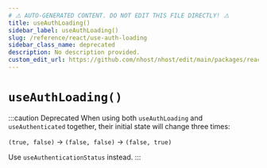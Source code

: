 ```yaml
---
# ⚠️ AUTO-GENERATED CONTENT. DO NOT EDIT THIS FILE DIRECTLY! ⚠️
title: useAuthLoading()
sidebar_label: useAuthLoading()
slug: /reference/react/use-auth-loading
sidebar_class_name: deprecated
description: No description provided.
custom_edit_url: https://github.com/nhost/nhost/edit/main/packages/react/src/hooks/common.ts#L59
---
```


# `useAuthLoading()`

:::caution Deprecated
When using both `useAuthLoading` and `useAuthenticated` together, their initial state
will change three times:

`(true, false)` -> `(false, false)` -> `(false, true)`

Use `useAuthenticationStatus` instead.
:::
